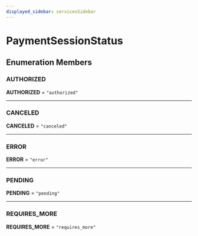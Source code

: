 ```yaml
---
displayed_sidebar: servicesSidebar
---
```



# PaymentSessionStatus

## Enumeration Members

### AUTHORIZED

 **AUTHORIZED** = ``"authorized"``

___

### CANCELED

 **CANCELED** = ``"canceled"``

___

### ERROR

 **ERROR** = ``"error"``

___

### PENDING

 **PENDING** = ``"pending"``

___

### REQUIRES\_MORE

 **REQUIRES\_MORE** = ``"requires_more"``
